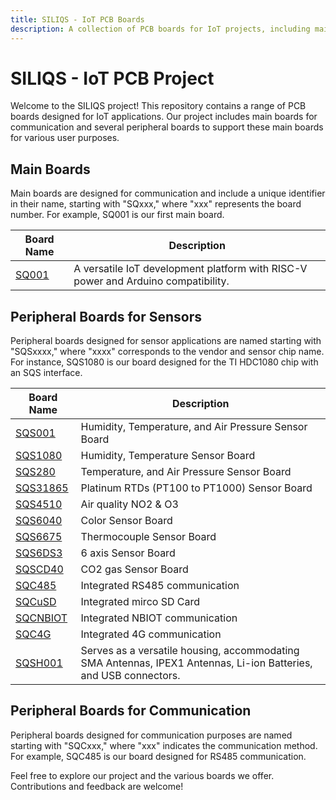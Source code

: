```yaml
---
title: SILIQS - IoT PCB Boards
description: A collection of PCB boards for IoT projects, including main boards with communication capabilities and various peripheral boards.
---
```


# SILIQS - IoT PCB Project

Welcome to the SILIQS project! This repository contains a range of PCB boards designed for IoT applications. Our project includes main boards for communication and several peripheral boards to support these main boards for various user purposes.

## Main Boards

Main boards are designed for communication and include a unique identifier in their name, starting with "SQxxx," where "xxx" represents the board number. For example, SQ001 is our first main board.

| Board Name       | Description                                 |
| ---------------- | ------------------------------------------- |
| [SQ001](./sq001/sq001.md) | A versatile IoT development platform with RISC-V power and Arduino compatibility. |

## Peripheral Boards for Sensors

Peripheral boards designed for sensor applications are named starting with "SQSxxxx," where "xxxx" corresponds to the vendor and sensor chip name. For instance, SQS1080 is our board designed for the TI HDC1080 chip with an SQS interface.

| Board Name       | Description                                 |
| ---------------- | ------------------------------------------- |
| [SQS001](./sqs001/sqs001.mdx) | Humidity, Temperature, and Air Pressure Sensor Board |
| [SQS1080](./sqs1080/sqs1080.mdx) | Humidity, Temperature Sensor Board |
| [SQS280](./sqs280/sqs280.mdx) | Temperature, and Air Pressure Sensor Board |
| [SQS31865](./sqs31865/sqs31865.mdx) | Platinum RTDs (PT100 to PT1000) Sensor Board |
| [SQS4510](./sqs4510/sqs4510.mdx) | Air quality NO2 & O3 |
| [SQS6040](./sqs6040/sqs6040.mdx) | Color Sensor Board |
| [SQS6675](./sqs6675/sqs6675.mdx) | Thermocouple Sensor Board |
| [SQS6DS3](./sqs6ds3/sqs6ds3.mdx) | 6 axis Sensor Board  |
| [SQSCD40](./sqscd40/sqscd40.mdx) | CO2 gas Sensor Board |
| [SQC485](./sqc485/sqc485.mdx) | Integrated RS485 communication |
| [SQCuSD](./sqcusd/sqcusd.mdx) | Integrated mirco SD Card |
| [SQCNBIOT](./sqcnbiot/sqcnbiot.mdx) | Integrated NBIOT communication |
| [SQC4G](./sqc4g/sqc4g.mdx) | Integrated 4G communication |
| [SQSH001](./sqsh001/sqsh001.mdx) | Serves as a versatile housing, accommodating SMA Antennas, IPEX1 Antennas, Li-ion Batteries, and USB connectors. |

## Peripheral Boards for Communication

Peripheral boards designed for communication purposes are named starting with "SQCxxx," where "xxx" indicates the communication method. For example, SQC485 is our board designed for RS485 communication.

Feel free to explore our project and the various boards we offer. Contributions and feedback are welcome!
